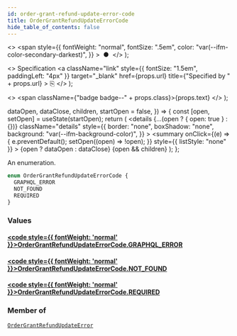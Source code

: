 ```yaml
---
id: order-grant-refund-update-error-code
title: OrderGrantRefundUpdateErrorCode
hide_table_of_contents: false
---
```


  <>
    <span
      style={{
        fontWeight: "normal",
        fontSize: ".5em",
        color: "var(--ifm-color-secondary-darkest)",
      }}
    >
      &nbsp;●&nbsp;
    </span>
  </>
);

  <>
    Specification
    <a
      className="link"
      style={{ fontSize: "1.5em", paddingLeft: "4px" }}
      target="\_blank"
      href={props.url}
      title={"Specified by " + props.url}
    >
      ⎘
    </a>
  </>
);

  <>
    <span className={"badge badge--" + props.class}>{props.text}</span>
  </>
);


  dataOpen,
  dataClose,
  children,
  startOpen = false,
}) => {
  const [open, setOpen] = useState(startOpen);
  return (
    <details
      {...(open ? { open: true } : {})}
      className="details"
      style={{
        border: "none",
        boxShadow: "none",
        background: "var(--ifm-background-color)",
      }}
    >
      <summary
        onClick={(e) => {
          e.preventDefault();
          setOpen((open) => !open);
        }}
        style={{ listStyle: "none" }}
      >
        {open ? dataOpen : dataClose}
      </summary>
      {open && children}
    </details>
  );
};

An enumeration.

```graphql
enum OrderGrantRefundUpdateErrorCode {
  GRAPHQL_ERROR
  NOT_FOUND
  REQUIRED
}
```

### Values

#### [<code style={{ fontWeight: 'normal' }}>OrderGrantRefundUpdateErrorCode.<b>GRAPHQL_ERROR</b></code>](#)

>

#### [<code style={{ fontWeight: 'normal' }}>OrderGrantRefundUpdateErrorCode.<b>NOT_FOUND</b></code>](#)

>

#### [<code style={{ fontWeight: 'normal' }}>OrderGrantRefundUpdateErrorCode.<b>REQUIRED</b></code>](#)

>

### Member of

[`OrderGrantRefundUpdateError`](../../../api-storefront/orders/objects/order-grant-refund-update-error) <Badge class="secondary" text="object"/>
